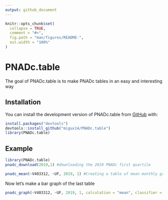 ```yaml
---
output: github_document
---
```


<!-- README.md is generated from README.Rmd. Please edit that file -->

```r
knitr::opts_chunk$set(
  collapse = TRUE,
  comment = "#>",
  fig.path = "man/figures/README-",
  out.width = "100%"
)
```

# PNADc.table

The goal of PNADc.table is to make PNADc tables in an easy and interesting way

## Installation

You can install the development version of PNADc.table from [GitHub](https://github.com/) with:
      

``` r
install.packages("devtools")
devtools::install_github("migux14/PNADc.table")
library(PNADc.table)
```

## Example

```r
library(PNADc.table)
pnadc_download(2019,1) #downloading the 2019 PNADc first quartile

pnadc_mean(~V403312, ~UF, 2019, 1) #Creating a table of mean monthly gross income by UF (Federation Unit) from the 2019.1 PNADc survey

```

Now let's make a bar graph of the last table

```r
pnadc_graph(~V403312, ~UF, 2019, 1, calculation = "mean", classifier = "V403312", type = 1)
```

